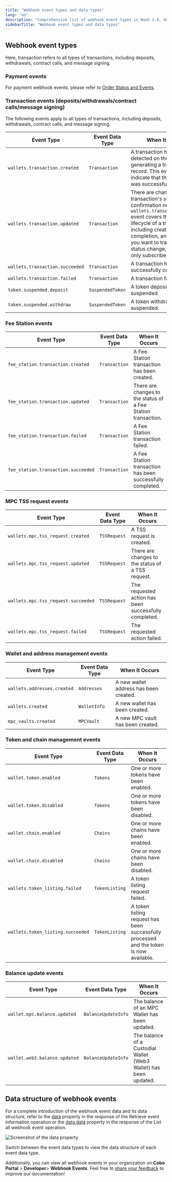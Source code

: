 ```yaml
---
title: "Webhook event types and data types"
lang: "en"
description: "Comprehensive list of webhook event types in WaaS 2.0, detailing each event's purpose and data structure."
sidebarTitle: "Webhook event types and data types"
---
```


## Webhook event types

<Info>Here, transaction refers to all types of transactions, including deposits, withdrawals, contract calls, and message signing.</Info>  

### Payment events

For payment webhook events, please refer to [Order Status and Events](/v2/payments/status-and-events).

### Transaction events (deposits/withdrawals/contract calls/message signing)

<Note>The following events apply to all types of transactions, including deposits, withdrawals, contract calls, and message signing.</Note>

<table class="table-three-cols">
  <thead>
    <tr>
      <th>Event Type</th>
      <th>Event Data Type</th>
      <th>When It Occurs</th>
    </tr>
  </thead>
  <tbody>
    <tr>
      <td><code>wallets.transaction.created</code></td>
      <td><code>Transaction</code></td>
      <td>A transaction has been detected on the blockchain, generating a transaction record. This event does not indicate that the transaction was successful.</td>
    </tr>
    <tr>
      <td><code>wallets.transaction.updated</code></td>
      <td><code>Transaction</code></td>
      <td>There are changes to a transaction's status or confirmation numbers.<Note>The <code>wallets.transaction.updated</code> event covers the entire lifecycle of a transaction, including creation, completion, and failure. If you want to track every status change, you need only subscribe to this event.</Note></td>
    </tr>
    <tr>
      <td><code>wallets.transaction.succeeded</code></td>
      <td><code>Transaction</code></td>
      <td>A transaction has been successfully completed.</td>
    </tr>
    <tr>
      <td><code>wallets.transaction.failed</code></td>
      <td><code>Transaction</code></td>
      <td>A transaction failed.</td>
    </tr>
    <tr>
      <td><code>token.suspended.deposit</code></td>
      <td><code>SuspendedToken</code></td>
      <td>A token deposit has been suspended.</td>
    </tr>
    <tr>
      <td><code>token.suspended.withdraw</code></td>
      <td><code>SuspendedToken</code></td>
      <td>A token withdrawal has been suspended.</td>
    </tr>
  </tbody>
</table>

### Fee Station events

<table class="table-three-cols">
  <thead>
    <tr>
      <th>Event Type</th>
      <th>Event Data Type</th>
      <th>When It Occurs</th>
    </tr>
  </thead>
  <tbody>
    <tr>
      <td><code>fee_station.transaction.created</code></td>
      <td><code>Transaction</code></td>
      <td>A Fee Station transaction has been created.</td>
    </tr>
    <tr>
      <td><code>fee_station.transaction.updated</code></td>
      <td><code>Transaction</code></td>
      <td>There are changes to the status of a Fee Station transaction.</td>
    </tr>
    <tr>
      <td><code>fee_station.transaction.failed</code></td>
      <td><code>Transaction</code></td>
      <td>A Fee Station transaction failed.</td>
    </tr>
    <tr>
      <td><code>fee_station.transaction.succeeded</code></td>
      <td><code>Transaction</code></td>
      <td>A Fee Station transaction has been successfully completed.</td>
    </tr>
  </tbody>
</table>

### MPC TSS request events

<table class="table-three-cols">
  <thead>
    <tr>
      <th>Event Type</th>
      <th>Event Data Type</th>
      <th>When It Occurs</th>
    </tr>
  </thead>
  <tbody>
    <tr>
      <td><code>wallets.mpc.tss_request.created</code></td>
      <td><code>TSSRequest</code></td>
      <td>A TSS request is created.</td>
    </tr>
    <tr>
      <td><code>wallets.mpc.tss_request.updated</code></td>
      <td><code>TSSRequest</code></td>
      <td>There are changes to the status of a TSS request.</td>
    </tr>
    <tr>
      <td><code>wallets.mpc.tss_request.succeeded</code></td>
      <td><code>TSSRequest</code></td>
      <td>The requested action has been successfully completed.</td>
    </tr>
    <tr>
      <td><code>wallets.mpc.tss_request.failed</code></td>
      <td><code>TSSRequest</code></td>
      <td>The requested action failed.</td>
    </tr>
  </tbody>
</table>

### Wallet and address management events

<table class="table-three-cols">
  <thead>
    <tr>
      <th>Event Type</th>
      <th>Event Data Type</th>
      <th>When It Occurs</th>
    </tr>
  </thead>
  <tbody>
    <tr>
      <td><code>wallets.addresses.created</code></td>
      <td><code>Addresses</code></td>
      <td>A new wallet address has been created.</td>
    </tr>
    <tr>
      <td><code>wallets.created</code></td>
      <td><code>WalletInfo</code></td>
      <td>A new wallet has been created.</td>
    </tr>
    <tr>
      <td><code>mpc_vaults.created</code></td>
      <td><code>MPCVault</code></td>
      <td>A new MPC vault has been created.</td>
    </tr>
  </tbody>
</table>

### Token and chain management events

<table class="table-three-cols">
  <thead>
    <tr>
      <th>Event Type</th>
      <th>Event Data Type</th>
      <th>When It Occurs</th>
    </tr>
  </thead>
  <tbody>
    <tr>
      <td><code>wallet.token.enabled</code></td>
      <td><code>Tokens</code></td>
      <td>One or more tokens have been enabled.</td>
    </tr>
    <tr>
      <td><code>wallet.token.disabled</code></td>
      <td><code>Tokens</code></td>
      <td>One or more tokens have been disabled.</td>
    </tr>
    <tr>
      <td><code>wallet.chain.enabled</code></td>
      <td><code>Chains</code></td>
      <td>One or more chains have been enabled.</td>
    </tr>
    <tr>
      <td><code>wallet.chain.disabled</code></td>
      <td><code>Chains</code></td>
      <td>One or more chains have been disabled.</td>
    </tr>
    <tr>
      <td><code>wallets.token_listing.failed</code></td>
      <td><code>TokenListing</code></td>
      <td>A token listing request failed.</td>
    </tr>
    <tr>
      <td><code>wallets.token_listing.succeeded</code></td>
      <td><code>TokenListing</code></td>
      <td>A token listing request has been successfully processed and the token is now available.</td>
    </tr>
  </tbody>
</table>

### Balance update events

<table class="table-three-cols">
  <thead>
    <tr>
      <th>Event Type</th>
      <th>Event Data Type</th>
      <th>When It Occurs</th>
    </tr>
  </thead>
  <tbody>
    <tr>
      <td><code>wallet.mpc.balance.updated</code></td>
      <td><code>BalanceUpdateInfo</code></td>
      <td>The balance of an MPC Wallet has been updated.</td>
    </tr>
    <tr>
      <td><code>wallet.web3.balance.updated</code></td>
      <td><code>BalanceUpdateInfo</code></td>
      <td>The balance of a Custodial Wallet (Web3 Wallet) has been updated.</td>
    </tr>
  </tbody>
</table>



## Data structure of webhook events           
For a complete introduction of the webhook event data and its data structure, refer to the [data](/v2/api-references/developers--webhooks/retrieve-event-information#response-data) property in the response of the Retrieve event information operation or the [data.data](/v2/api-references/developers--webhooks/list-all-webhook-events#response-data-data) property in the response of the List all webhook event operation. 

<img src="/v2/images/guides/webhook_data_structure.png" class="screenshot_full_screen" alt="Screenshot of the data property" />

Switch between the event data types to view the data structure of each event data type.

Additionally, you can view all webhook events in your organization on **Cobo Portal** > **Developer**> **Webhook Events**.
<Tip>Feel free to [share your feedback](https://forms.zohopublic.com/cobo/form/DocumentFeedbackForm/formperma/QvLOhxJv1_JMsJ-1dleZ8Itb_7rzN-LtgvsDdxosoVI) to improve our documentation!</Tip>